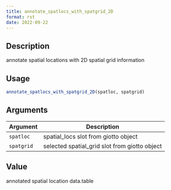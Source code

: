 ```yaml
--- 
title: annotate_spatlocs_with_spatgrid_2D 
format: rst 
date: 2022-09-22 
--- 
```


## Description

annotate spatial locations with 2D spatial grid information


## Usage

```r
annotate_spatlocs_with_spatgrid_2D(spatloc, spatgrid)
```


## Arguments

Argument      |Description
------------- |----------------
`spatloc`     |     spatial_locs slot from giotto object
`spatgrid`     |     selected spatial_grid slot from giotto object


## Value

annotated spatial location data.table


